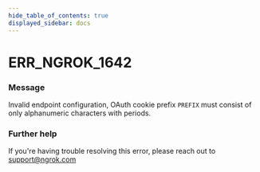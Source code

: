 ```yaml
---
hide_table_of_contents: true
displayed_sidebar: docs
---
```



# ERR_NGROK_1642

### Message
Invalid endpoint configuration, OAuth cookie prefix `PREFIX` must consist of only alphanumeric characters with periods.

<ErrorDetails error='err_ngrok_1642' />


### Further help
If you're having trouble resolving this error, please reach out to [support@ngrok.com](mailto:support@ngrok.com?subject=Help%20with%20ERR_NGROK_1642)

